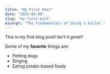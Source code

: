 ```yaml
---
title: "My First Post"
date: "2023-06-08"
slug: "my-first-post"
excerpt: "The fundamentals of being a baller."
---
```


This is my first blog post! Isn't it _great_?

Some of my **favorite** things are:

- Petting dogs
- Singing
- Eating potato-based foods
